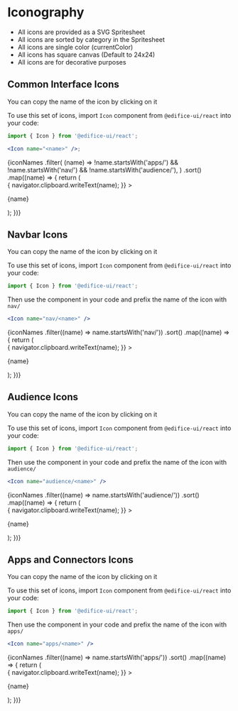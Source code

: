 
<Meta title="Design Tokens/Iconography" />

<style>
  {`
    * {box-sizing: border-box;}
    .grid-css {
      --min: 16rem;
      --gap: 1.6rem;

      display: grid;
      grid-gap: var(--gap);
      /* min() with 100% prevents overflow
      in extra narrow spaces */
      grid-template-columns: repeat(auto-fit, minmax(min(100%, var(--min)), 1fr));
      place-items: stretch;
      place-content: center;
    }

    .grid-item {
      display: flex;
      flex-direction: column;
      place-content: space-evenly;
      place-items: center;
      background-color: white;
      width: 100%;
      padding: 2rem;
      box-shadow: 0px 2px 6px 0px #00000026;border-radius: 8px;
    }

    .grid-item p {
      margin-block: 0;
      text-align: center;
      word-break: break-word;
      width: 90%;
    }
  `}
</style>

# Iconography

- All icons are provided as a SVG Spritesheet
- All icons are sorted by category in the Spritesheet
- All icons are single color (currentColor)
- All icons has square canvas (Default to 24x24)
- All icons are for decorative purposes

## Common Interface Icons

<Alert type="info">You can copy the name of the icon by clicking on it</Alert>

To use this set of icons, import `Icon` component from `@edifice-ui/react` into your code:

```jsx
import { Icon } from '@edifice-ui/react';

<Icon name="<name>" />;
```

<div className="grid-css">
  {iconNames
    .filter(
      (name) =>
        !name.startsWith('apps/') &&
        !name.startsWith('nav/') &&
        !name.startsWith('audience/'),
    )
    .sort()
    .map((name) => {
      return (
        <div
          className="grid-item"
          onClick={() => {
            navigator.clipboard.writeText(name);
          }}
        >
          <Icon name={name} />
          <p>{name}</p>
        </div>
      );
    })}
</div>

## Navbar Icons

<Alert type="info">You can copy the name of the icon by clicking on it</Alert>

To use this set of icons, import `Icon` component from `@edifice-ui/react` into your code:

```jsx
import { Icon } from '@edifice-ui/react';
```

Then use the component in your code and prefix the name of the icon with `nav/`

```jsx
<Icon name="nav/<name>" />
```

<div className="grid-css">
  {iconNames
    .filter((name) => name.startsWith('nav/'))
    .sort()
    .map((name) => {
      return (
        <div
          className="grid-item"
          onClick={() => {
            navigator.clipboard.writeText(name);
          }}
        >
          <Icon name={name} />
          <p>{name}</p>
        </div>
      );
    })}
</div>

## Audience Icons

<Alert type="info">You can copy the name of the icon by clicking on it</Alert>

To use this set of icons, import `Icon` component from `@edifice-ui/react` into your code:

```jsx
import { Icon } from '@edifice-ui/react';
```

Then use the component in your code and prefix the name of the icon with `audience/`

```jsx
<Icon name="audience/<name>" />
```

<div className="grid-css">
  {iconNames
    .filter((name) => name.startsWith('audience/'))
    .sort()
    .map((name) => {
      return (
        <div
          className="grid-item"
          onClick={() => {
            navigator.clipboard.writeText(name);
          }}
        >
          <Icon name={name} />
          <p>{name}</p>
        </div>
      );
    })}
</div>

## Apps and Connectors Icons

<Alert type="info">You can copy the name of the icon by clicking on it</Alert>

To use this set of icons, import `Icon` component from `@edifice-ui/react` into your code:

```jsx
import { Icon } from '@edifice-ui/react';
```

Then use the component in your code and prefix the name of the icon with `apps/`

```jsx
<Icon name="apps/<name>" />
```

<div className="grid-css">
  {iconNames
    .filter((name) => name.startsWith('apps/'))
    .sort()
    .map((name) => {
      return (
        <div
          className="grid-item"
          onClick={() => {
            navigator.clipboard.writeText(name);
          }}
        >
          <Icon name={name} />
          <p>{name}</p>
        </div>
      );
    })}
</div>
